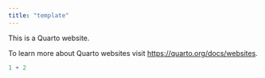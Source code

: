 ```yaml
---
title: "template"
---
```


This is a Quarto website.

To learn more about Quarto websites visit <https://quarto.org/docs/websites>.

```r
1 + 2
```
